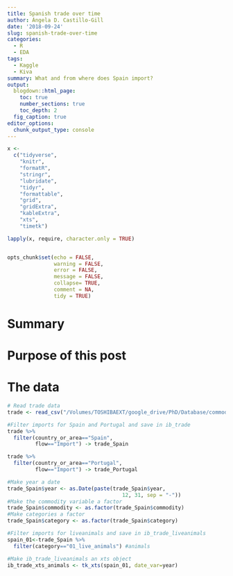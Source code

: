 ```yaml
---
title: Spanish trade over time
author: Ángela D. Castillo-Gill
date: '2018-09-24'
slug: spanish-trade-over-time
categories:
  - R
  - EDA
tags: 
  - Kaggle
  - Kiva
summary: What and from where does Spain import?
output:
  blogdown::html_page:
    toc: true
    number_sections: true
    toc_depth: 2
  fig_caption: true
editor_options: 
  chunk_output_type: console
---
```



```r
x <-
  c("tidyverse",
    "knitr",
    "formatR",
    "stringr",
    "lubridate",
    "tidyr",
    "formattable",
    "grid",
    "gridExtra",
    "kableExtra",
    "xts",
    "timetk")

lapply(x, require, character.only = TRUE)


opts_chunk$set(echo = FALSE,
               warning = FALSE,
               error = FALSE,
               message = FALSE,
               collapse= TRUE,
               comment = NA,
               tidy = TRUE)
```

# Summary




# Purpose of this post



# The data

```r
# Read trade data
trade <- read_csv("/Volumes/TOSHIBAEXT/google_drive/PhD/Database/commodity_trade_statistics_data.csv")
```

```r
#Filter imports for Spain and Portugal and save in ib_trade
trade %>%
  filter(country_or_area=="Spain",
         flow=="Import") -> trade_Spain

trade %>%
  filter(country_or_area=="Portugal",
         flow=="Import") -> trade_Portugal
```

```r
#Make year a date
trade_Spain$year <- as.Date(paste(trade_Spain$year,
                                     12, 31, sep = "-"))
#Make the commodity variable a factor
trade_Spain$commodity <- as.factor(trade_Spain$commodity)
#Make categories a factor
trade_Spain$category <- as.factor(trade_Spain$category)
```

```r
#Filter imports for liveanimals and save in ib_trade_liveanimals
spain_01<-trade_Spain %>%
  filter(category=="01_live_animals") #animals
```

```r
#Make ib_trade_liveanimals an xts object
ib_trade_xts_animals <- tk_xts(spain_01, date_var=year)
```

```r

```

